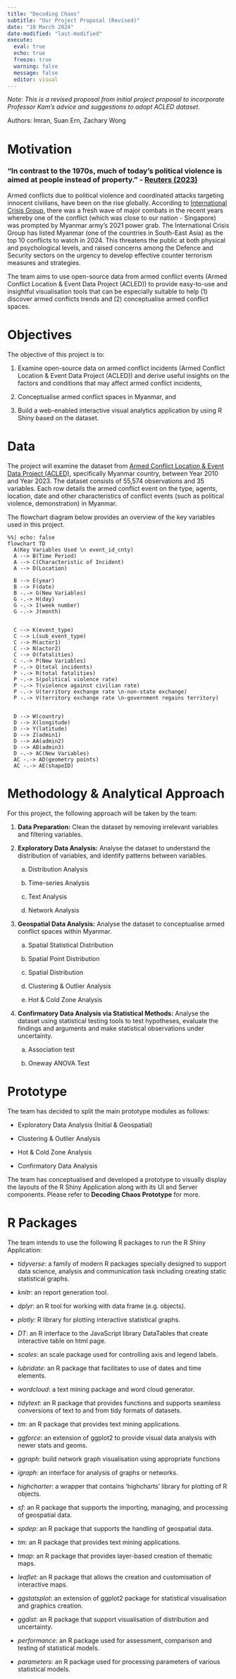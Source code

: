```yaml
---
title: "Decoding Chaos"
subtitle: "Our Project Proposal (Revised)"
date: "10 March 2024"
date-modified: "last-modified"
execute: 
  eval: true
  echo: true
  freeze: true
  warning: false
  message: false
  editor: visual
---
```


*Note: This is a revised proposal from initial project proposal to incorporate Professor Kam's advice and suggestions to adopt ACLED dataset.*

Authors: Imran, Suan Ern, Zachary Wong

# Motivation

### "In contrast to the 1970s, much of today's political violence is aimed at people instead of property." - [Reuters (2023)](https://www.reuters.com/investigates/special-report/usa-politics-violence/)

Armed conflicts due to political violence and coordinated attacks targeting innocent civilians, have been on the rise globally. According to [International Crisis Group](https://www.crisisgroup.org/global/10-conflicts-watch-2024), there was a fresh wave of major combats in the recent years whereby one of the conflict (which was close to our nation - Singapore) was prompted by Myanmar army's 2021 power grab. The International Crisis Group has listed Myanmar (one of the countries in South-East Asia) as the top 10 conflicts to watch in 2024. This threatens the public at both physical and psychological levels, and raised concerns among the Defence and Security sectors on the urgency to develop effective counter terrorism measures and strategies.

The team aims to use open-source data from armed conflict events (Armed Conflict Location & Event Data Project (ACLED)) to provide easy-to-use and insightful visualisation tools that can be especially suitable to help (1) discover armed conflicts trends and (2) conceptualise armed conflict spaces.

# Objectives

The objective of this project is to:

1.  Examine open-source data on armed conflict incidents (Armed Conflict Location & Event Data Project (ACLED)) and derive useful insights on the factors and conditions that may affect armed conflict incidents,

2.  Conceptualise armed conflict spaces in Myanmar, and

3.  Build a web-enabled interactive visual analytics application by using R Shiny based on the dataset.

# Data

The project will examine the dataset from [Armed Conflict Location & Event Data Project (ACLED)](https://acleddata.com/data-export-tool/), specifically Myanmar country, between Year 2010 and Year 2023. The dataset consists of 55,574 observations and 35 variables. Each row details the armed conflict event on the type, agents, location, date and other characteristics of conflict events (such as political violence, demonstration) in Myanmar.

The flowchart diagram below provides an overview of the key variables used in this project.

```mermaid
%%| echo: false
flowchart TD
  A(Key Variables Used \n event_id_cnty)
  A --> B(Time Period)
  A --> C(Characteristic of Incident)
  A --> D(Location)
  
  B --> E(year)
  B --> F(date)
  B -.-> G(New Variables)
  G -.-> H(day)
  G -.-> I(week number)
  G -.-> J(month)


  C --> K(event_type)
  C --> L(sub_event_type)
  C --> M(actor1)
  C --> N(actor2)
  C --> O(fatalities)
  C -.-> P(New Variables)
  P -.-> Q(total incidents)
  P -.-> R(total fatalities)
  P -.-> S(political violence rate)
  P -.-> T(violence against civilian rate)
  P -.-> U(territory exchange rate \n-non-state exchange)
  P -.-> V(territory exchange rate \n-government regains territory)
  
  
  D --> W(country)
  D --> X(longitude)
  D --> Y(latitude)
  D --> Z(admin1)
  D --> AA(admin2)
  D --> AB(admin3)
  D -.-> AC(New Variables)
  AC -.-> AD(geometry points)
  AC -.-> AE(shapeID)
```

# Methodology & Analytical Approach

For this project, the following approach will be taken by the team:

1.  **Data Preparation:** Clean the dataset by removing irrelevant variables and filtering variables.

2.  **Exploratory Data Analysis:** Analyse the dataset to understand the distribution of variables, and identify patterns between variables.

    a.  Distribution Analysis

    b.  Time-series Analysis

    c.  Text Analysis

    d.  Network Analysis

3.  **Geospatial Data Analysis:** Analyse the dataset to conceptualise armed conflict spaces within Myanmar.

    a.  Spatial Statistical Distribution

    b.  Spatial Point Distribution

    c.  Spatial Distribution

    d.  Clustering & Outlier Analysis

    e.  Hot & Cold Zone Analysis

4.  **Confirmatory Data Analysis via Statistical Methods:** Analyse the dataset using statistical testing tools to test hypotheses, evaluate the findings and arguments and make statistical observations under uncertainty.

    a.  Association test

    b.  Oneway ANOVA Test

# Prototype

The team has decided to split the main prototype modules as follows:

-   Exploratory Data Analysis (Initial & Geospatial)

-   Clustering & Outlier Analysis

-   Hot & Cold Zone Analysis

-   Confirmatory Data Analysis

The team has conceptualised and developed a prototype to visually display the layouts of the R Shiny Application along with its UI and Server components. Please refer to **Decoding Chaos Prototype** for more.

# R Packages

The team intends to use the following R packages to run the R Shiny Application:

-   *tidyverse*: a family of modern R packages specially designed to support data science, analysis and communication task including creating static statistical graphs.

-   *knitr*: an report generation tool.

-   *dplyr*: an R tool for working with data frame (e.g. objects).

-   *plotly:* R library for plotting interactive statistical graphs.

-   *DT*: an R interface to the JavaScript library DataTables that create interactive table on html page.

-   *scales*: an scale package used for controlling axis and legend labels.

-   *lubridate*: an R package that facilitates to use of dates and time elements.

-   *wordcloud*: a text mining package and word cloud generator.

-   *tidytext*: an R package that provides functions and supports seamless conversions of text to and from tidy formats of datasets.

-   *tm*: an R package that provides text mining applications.

-   *ggforce*: an extension of ggplot2 to provide visual data analysis with newer stats and geoms.

-   *ggraph*: build network graph visualisation using appropriate functions

-   *igraph*: an interface for analysis of graphs or networks.

-   *highcharter*: a wrapper that contains 'highcharts' library for plotting of R objects.

-   *sf*: an R package that supports the importing, managing, and processing of geospatial data.

-   *spdep*: an R package that supports the handling of geospatial data.

-   *tm*: an R package that provides text mining applications.

-   *tmap*: an R package that provides layer-based creation of thematic maps.

-   *leaflet*: an R package that allows the creation and customisation of interactive maps.

-   *ggstatsplot*: an extension of ggplot2 package for statistical visualisation and graphics creation.

-   *ggdist*: an R package that support visualisation of distribution and uncertainty.

-   *performance*: an R package used for assessment, comparison and testing of statistical models.

-   *parameters*: an R package used for processing parameters of various statistical models.